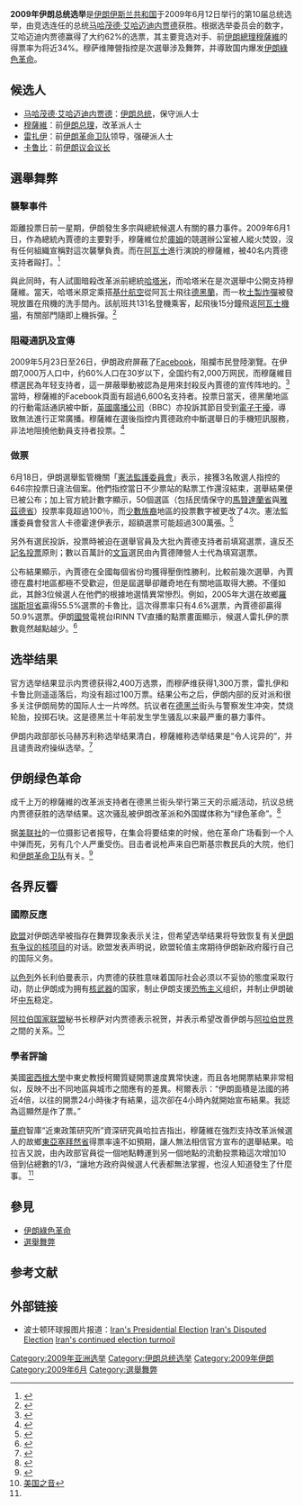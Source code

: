 {{noteTA
|1=zh-hans:艾哈迈迪内贾德;zh-hant:艾邁迪內賈;zh-tw:阿馬丁雅;zh-hk:艾哈邁迪內賈德;zh-mo:艾哈邁迪內賈德;
|2=zh-hans:马哈茂德·艾哈迈迪内贾德;zh-hant:馬哈茂德·艾邁迪內賈;zh-tw:馬哈茂德·阿馬丁雅;zh-hk:馬哈茂德·艾哈邁迪內賈德;zh-mo:馬哈茂德·艾哈邁迪內賈德;
}}
{{Infobox Election
|election_name = 2009年伊朗總統選舉
|country = Iran
|type = presidential
|ongoing = no
|party_colour = no
|previous_election = 2005年伊朗總統選舉
|previous_year = 2005
|next_election = 2013年伊朗總統選舉
|next_year = 2013
|election_date = 2009年6月12日
|image1 =[[File:Mahmoud_Ahmadinejad_Cropped.jpg|170x170px]]
|colour1 = ff7070
|nominee1 = [[马哈茂德·艾哈迈迪内贾德|馬哈茂德·阿馬丁雅]]
|party1 = 
|popular_vote1 = '''24,527,516'''
|percentage1 = '''62.63%'''
|image2 =[[File:Mir_Hossein_Mousavi_in_Zanjan_by_Mardetanha.jpg|170x170px]]
|colour2 = 28c0a6
|nominee2 = [[米爾-海珊·穆薩維|米爾-海珊·穆薩維]]
|party2 = 
|popular_vote2 = 13,216,411
|percentage2 = 33.75%
|image3 = [[File:Rezaee.JPG|170x170px]]
|colour3 = 8080ff
|nominee3 = [[莫森·雷扎伊|莫森·雷扎伊]]
|party3 = 
|popular_vote3 = 678,240
|percentage3 = 1.73%
|title=總統
|image4 = [[File:Karubi_in_zanjan.jpg|88px]]
|colour4 = D36E04
|nominee4 = [[梅迪·卡鲁比|梅迪·卡鲁比]]
|party4 = 
|popular_vote4 = 333,635
|percentage4 = 0.85%
|before_election= [[马哈茂德·艾哈迈迪内贾德|馬哈茂德·阿馬丁雅]]
|before_party= 
|after_election= [[马哈茂德·艾哈迈迪内贾德|馬哈茂德·阿馬丁雅]]
|after_party = 
}} 
'''2009年伊朗总统选举'''是[[伊朗伊斯兰共和国|伊朗伊斯兰共和国]]于2009年6月12日举行的第10届总统选举，由竞选连任的总统[[马哈茂德·艾哈迈迪内贾德|马哈茂德·艾哈迈迪内贾德]]获胜。根据选举委员会的数字，艾哈迈迪内贾德赢得了大约62%的选票，其主要竞选对手、前[[伊朗總理|伊朗總理]][[米爾-侯賽因·穆薩維|穆薩維]]的得票率为将近34%。穆萨维陣營指控是次選舉涉及舞弊，并導致国内爆发[[伊朗綠色革命|伊朗綠色革命]]。

== 候选人 ==
* [[马哈茂德·艾哈迈迪内贾德|马哈茂德·艾哈迈迪内贾德]]：[[伊朗总统|伊朗总统]]，保守派人士
* [[米爾-侯賽因·穆薩維|穆薩維]]：前[[伊朗总理|伊朗总理]]，改革派人士
* [[雷扎伊|雷扎伊]]：前[[伊斯兰革命卫队|伊朗革命卫队]]领导，强硬派人士
* [[卡鲁比|卡鲁比]]：前[[伊朗议会议长|伊朗议会议长]]

== 選舉舞弊 ==
=== 襲擊事件 ===

距離投票日前一星期，伊朗發生多宗與總統候選人有關的暴力事件。2009年6月1日，作為總統內賈德的主要對手，穆薩維位於[[庫姆|庫姆]]的競選辦公室被人縱火焚毀，沒有任何組織宣稱對這次襲擊負責。而在[[阿瓦士|阿瓦士]]進行演說的穆薩維，被40名内賈德支持者毆打。<ref>{{cite news |url= http://www.washingtonpost.com/wp-dyn/content/article/2009/06/01/AR2009060101073.html |title= 5 Die in Arson Attack in Zahedan, Iran; Violence Rising as Election Nears |newspaper= Washington Post |date= 2009-06-02 |accessdate= 2016-10-15 |archive-date= 2020-07-09 |archive-url= https://web.archive.org/web/20200709135904/https://www.washingtonpost.com/wp-dyn/content/article/2009/06/01/AR2009060101073.html |dead-url= no }}</ref>

與此同時，有人試圖暗殺改革派前總統[[哈塔米|哈塔米]]，而哈塔米在是次選舉中公開支持穆薩維。當天，哈塔米原定乘搭[[基什航空|基什航空]]從阿瓦士飛往[[德黑蘭|德黑蘭]]，而一枚[[土製炸彈|土製炸彈]]被發現放置在飛機的洗手間內。該航班共131名登機乘客，起飛後15分鐘飛返[[阿瓦士機場|阿瓦士機場]]，有關部門隨即上機拆彈。<ref>{{cite news|url=http://www.nytimes.com/2009/06/02/world/middleeast/02iran.html|title=Bomb Said to Be on Flight Almost Taken by Former Iranian President|newspaper=New York Times|date=2009-06-01|accessdate=2016-10-15|archive-date=2020-07-09|archive-url=https://web.archive.org/web/20200709135903/https://www.nytimes.com/2009/06/02/world/middleeast/02iran.html|dead-url=no}}</ref>

=== 阻礙通訊及宣傳 ===
2009年5月23日至26日，伊朗政府屏蔽了[[Facebook|Facebook]]，阻攔市民登陸瀏覽。在伊朗7,000万人口中，约60%人口在30岁以下，全国约有2,000万网民，而穆薩維目標選民為年轻支持者，這一屏蔽舉動被認為是用來封殺反內賈德的宣传阵地的。<ref>{{cite web|url=http://tech.sina.cn/i/usstock/2009-06-14/detail-iaaaaaaa4203447.d.html|title=伊朗手机通讯中断服务|work=新浪新聞|date=2009-06-14|accessdate=2016-10-15|archive-date=2020-07-09|archive-url=https://web.archive.org/web/20200709135835/https://tech.sina.cn/i/usstock/2009-06-14/detail-iaaaaaaa4203447.d.html|dead-url=no}}</ref>當時，穆薩維的Facebook頁面有超過6,600名支持者。投票日當天，德黑蘭地區的行動電話通訊被中斷，[[英國廣播公司|英國廣播公司]]（BBC）亦投訴其節目受到[[電子干擾|電子干擾]]，導致無法進行正常廣播。穆薩維在選後指控内賈德政府中斷選舉日的手機短訊服務，非法地阻撓他動員支持者投票。<ref>{{cite web|url=http://hk.apple.nextmedia.com/international/art/20090613/12872523|title=伊朗大選高投票率 總統被指選舉舞弊 穆薩維倘落敗 勢掀示威騷亂|work=蘋果日報（香港）|date=2009-06-13|accessdate=2016-10-15|archive-date=2016-10-18|archive-url=https://web.archive.org/web/20161018231118/http://hk.apple.nextmedia.com/international/art/20090613/12872523|dead-url=no}}</ref>

=== 做票 ===
{{see also|做票}}
6月18日，伊朗選舉監管機關「[[憲法監護委員會|憲法監護委員會]]」表示，接獲3名敗選人指控的646宗投票日違法個案。他們指控當日不少票站的點票工作還沒結束，選舉結果便已被公布；加上官方統計數字顯示，50個選區（包括民情保守的[[馬贊達蘭省|馬贊達蘭省]]與[[雅茲德省|雅茲德省]]）投票率竟超過100％，而[[少數族裔|少數族裔]]地區的投票數字被更改了4次。憲法監護委員會發言人卡德霍達伊表示，超額選票可能超過300萬張。<ref name="中評社">{{cite web|url=http://hk.crntt.com/doc/1010/0/2/2/101002213.html?coluid=7&kindid=0&docid=101002213|title=新變數！伊朗證實大選違規選票超額三百萬|work=中評社|date=2009-06-22|accessdate=2016-10-15|archive-date=2020-07-09|archive-url=https://web.archive.org/web/20200709140839/http://hk.crntt.com/doc/1010/0/2/2/101002213.html?coluid=7&kindid=0&docid=101002213|dead-url=no}}</ref>

另外有選民投訴，投票時被迫在選舉官員及大批內賈德支持者前填寫選票，違反[[不記名投票|不記名投票]]原則；數以百萬計的[[文盲|文盲]]選民由內賈德陣營人士代為填寫選票。

公布結果顯示，內賈德在全國每個省份均獲得壓倒性勝利，比較前幾次選舉，內賈德在農村地區都極不受歡迎，但是屆選舉卻離奇地在有關地區取得大勝。不僅如此，其餘3位候選人在他們的根據地選情異常慘烈。例如，2005年大選在故鄉[[羅瑞斯坦省|羅瑞斯坦省]]贏得55.5%選票的卡魯比，這次得票率只有4.6%選票，內賈德卻贏得50.9%選票。伊朗[[國營|國營]]電視台IRINN TV直播的點票畫面顯示，候選人雷扎伊的票數竟然越點越少。<ref>{{cite web|url=http://www.epochweekly.com/b5/129/6540.htm|title=伊朗大選作弊 網路引爆綠色革命|work=新紀元周刊|date=2009-06-25|accessdate=2016-10-15|archive-date=2020-07-09|archive-url=https://web.archive.org/web/20200709135851/https://www.epochweekly.com/b5/129/6540.htm|dead-url=no}}</ref>

== 选举结果 ==
官方选举结果显示内贾德获得2,400万选票，而穆萨维获得1,300万票，雷扎伊和卡鲁比则遥遥落后，均没有超过100万票。结果公布之后，伊朗内部的反对派和很多关注伊朗局势的国际人士一片哗然。抗议者在[[德黑兰|德黑兰]]街头与警察发生冲突，焚烧轮胎，投掷石块。这是德黑兰十年前发生学生骚乱以来最严重的暴力事件。

伊朗内政部部长马赫苏利称选举结果清白，穆薩維称选举结果是“令人诧异的”，并且谴责政府操纵选举。<ref>{{Cite web |url=http://www.voanews.com/chinese/w2009-06-13-voa58.cfm |title=美国之音<!-- 机器人生成的标题 --> |accessdate=2009-06-16 |archive-date=2009-06-16 |archive-url=https://web.archive.org/web/20090616142752/http://www.voanews.com/chinese/w2009-06-13-voa58.cfm |dead-url=no }}</ref>

== 伊朗绿色革命 ==
{{main|伊朗绿色革命}}
成千上万的穆薩維的改革派支持者在德黑兰街头举行第三天的示威活动，抗议总统内贾德获胜的选举结果。这次骚乱被伊朗改革派和外国媒体称为“绿色革命”。<ref>{{Cite web |url=http://news.ifeng.com/world/special/yilangdaxuan/conmments/200906/0615_6908_1202855.shtml |title=媒体称穆萨维绿色革命失败 伊朗改革希望幻灭_资讯_凤凰网<!-- 机器人生成的标题 --> |accessdate=2009-06-19 |archive-date=2020-07-09 |archive-url=https://web.archive.org/web/20200709135902/http://news.ifeng.com/world/special/yilangdaxuan/conmments/200906/0615_6908_1202855.shtml |dead-url=no }}</ref>

据[[美联社|美联社]]的一位摄影记者报导，在集会将要结束的时候，他在革命广场看到一个人中弹而死，另有几个人严重受伤。目击者说枪声来自巴斯基宗教民兵的大院，他们和[[伊朗革命卫队|伊朗革命卫队]]有关。<ref>{{Cite web |url=http://www.voanews.com/chinese/w2009-06-15-voa77.cfm |title=美国之音<!-- 机器人生成的标题 --> |accessdate=2009-06-16 |archive-date=2009-06-17 |archive-url=https://web.archive.org/web/20090617040959/http://www.voanews.com/chinese/w2009-06-15-voa77.cfm |dead-url=no }}</ref>

== 各界反響 ==
=== 國際反應 ===
[[欧盟|欧盟]]对伊朗选举被指存在舞弊现象表示关注，但希望选举结果将导致恢复有关[[伊朗核問題|伊朗有争议的核项目]]的对话。欧盟发表声明说，欧盟轮值主席期待伊朗新政府履行自己的国际义务。

[[以色列|以色列]]外长利伯曼表示，内贾德的获胜意味着国际社会必须以不妥协的態度采取行动，防止伊朗成为拥有[[核武器|核武器]]的国家，制止伊朗支援[[恐怖主义|恐怖主义]]组织，并制止伊朗破坏[[中东|中东]]稳定。

[[阿拉伯国家联盟|阿拉伯国家联盟]]秘书长穆萨对内贾德表示祝贺，并表示希望改善伊朗与[[阿拉伯世界|阿拉伯世界]]之間的关系。<ref>[http://www.voanews.com/chinese/n2009-06-14-voa10.cfm 美国之音<!-- 机器人生成的标题 -->]</ref>

=== 學者評論===
美國[[密西根大學|密西根大學]]中東史教授柯爾質疑開票速度異常快速，而且各地開票結果非常相似，反映不出不同地區與城市之間應有的差異。柯爾表示：“伊朗面積是法國的將近4倍，以往的開票24小時後才有結果，這次卻在4小時內就開始宣布結果。我認為這顯然是作了票。” 

[[華府|華府]]智庫“近東政策研究所”資深研究員哈拉吉指出，穆薩維在強烈支持改革派候選人的故鄉[[東亞塞拜然省|東亞塞拜然省]]得票率遠不如預期，讓人無法相信官方宣布的選舉結果。哈拉吉又說，由內政部官員從一個地點轉運到另一個地點的流動投票箱這次增加10倍到佔總數的1/3，“讓地方政府與候選人代表都無法掌握，也沒人知道發生了什麼事。 <ref name="中評社" />

== 參見 ==
* [[伊朗綠色革命|伊朗綠色革命]]
* [[選舉舞弊|選舉舞弊]]

== 参考文献 ==
{{reflist}}

== 外部链接 ==
* 波士顿环球报图片报道：[http://www.boston.com/bigpicture/2009/06/irans_presidential_election.html Iran's Presidential Election]{{Wayback|url=http://www.boston.com/bigpicture/2009/06/irans_presidential_election.html |date=20150929151718 }} [http://www.boston.com/bigpicture/2009/06/irans_disputed_election.html Iran's Disputed Election]{{Wayback|url=http://www.boston.com/bigpicture/2009/06/irans_disputed_election.html |date=20160318205341 }} [http://www.boston.com/bigpicture/2009/06/irans_continued_election_turmo.html Iran's continued election turmoil]{{Wayback|url=http://www.boston.com/bigpicture/2009/06/irans_continued_election_turmo.html |date=20160113003509 }}

{{VOA}}
{{伊朗選舉}}
[[Category:2009年亚洲选举|Category:2009年亚洲选举]]
[[Category:伊朗总统选举|Category:伊朗总统选举]]
[[Category:2009年伊朗|Category:2009年伊朗]]
[[Category:2009年6月|Category:2009年6月]]
[[Category:選舉舞弊|Category:選舉舞弊]]